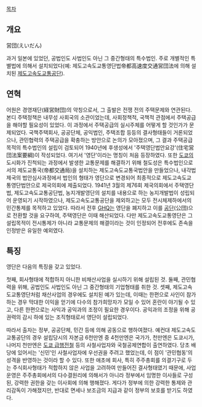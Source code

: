 [[목차]]
== 개요 ==
営団(えいだん)

과거 일본에 있었던, 공법인도 사법인도 아닌 그 중간형태의 특수법인. 주로 개별적인 특별법에 의해서 설치되었다(예: 제도고속도교통영단법帝都高速度交通営団法에 의해 설치된 [[도쿄 메트로|제도고속도교통공단]]).

== 연혁 ==
어원은 경영재단(経営財団)의 약칭으로서, 그 출발은 전쟁 전의 주택문제와 연관된다. 본디 주택정책은 내무성 사회국의 소관이었는데, 사회정책적, 국책적 관점에서 주택공급을 해야할 필요성이 있었다. 이 과정에서 주택공급의 실시주체를 어떻게 할 것인가가 문제되었다. 국책주택회사, 공공단체, 공익법인, 주택조합 등등의 결사형태들이 거론되었으나, 관민협력의 주택공급을 확충하는 방안으로 논의가 모아졌으며, 그 결과 주택공급목적의 특수법인의 설립이 검토되어 1940년에 후생성에서 '주택영단법안요강'(住宅営団法案要綱)이 작성되었다. 여기서 '영단'이라는 명칭이 처음 등장하였다.
또한 [[도쿄]]의 도시화가 진척되는 과정에서 발생한 교통문제를 해결하기 위해 철도성은 특수법인으로서의 제도교통국(帝都交通局)을 설치하는 제도고속도교통국법안을 만들었으나, 내각법제국의 법안심사과정에서 법인의 형태가 영단으로 변경되어 최종적으로 제도고속도교통영단법안으로 제국의회에 제출되었다.
1941년 3월의 제76회 제국의회에서 주택영단법, 제도고속도교통공단법, 농지개발영단의 설치를 내용으로 하는 농지개발법이 성립되어 운영되기 시작하였으나, 제도고속도교통공단을 제외하고는 모두 전시체제하에서의 민간통제를 목적하고 있었다. 따라서 전후 [[GHQ]]는 영단을 폐지하고 이를 [[공단]](公団)으로 전환할 것을 요구하여, 주택영단은 이때 해산되었다. 다만 제도고속도교통영단은 그 설립목적이 전시통제가 아니라 교통문제의 해결이라는 것이 인정되어 전후에도 존속을 인정받은 유일한 예외였다.

== 특징 ==
영단은 다음의 특징을 갖고 있었다.

첫째, 회사형태에 적합하지 아니한 비채산사업을 실시하기 위해 설립된 것.
둘째, 관민협력을 위해, 공법인도 사법인도 아닌 그 중간형태의 기업형태를 취한 것.
셋째, 제도고속도교통영단처럼 채산사업의 경우에도 설치된 예가 있는데, 이때는 한편으로 사인이 참가하는 경우 막대한 이익을 얻기에 다수의 참가희망자가 모일 수 있어 혼란이 야기될 수 있고, 다른 한편으로는 사익과 공익과의 조정이 필요한 경우이다. 공익과의 조정을 위해 공권력의 감시 하에 있는 조직형태로서 영단이 설립되었다.
 
따라서 출자는 정부, 공공단체, 민간 등에 의해 공동으로 행하여졌다. 예컨대 제도고속도교통공단의 경우 설립당시의 자본금 6천만엔 중 4천만엔은 국가가, 천만엔은 도쿄시가, 나머지 천만엔은 [[도쿄 급행전철]] 등의 사철사업자와 국철공제연합이 출연하였다. 당초 배당에 있어서는 '신민'인 사철사업자에 우선권을 주려고 했었는데, 이 점이 '관민협동'의 성격을 반영하는 것이라 할 수 있다.
또한 애초에 회사, 특히 주주총회를 의결기구로 두는 주식회사형태가 적합하지 않은 사업을 고려하여 만들어진 결사형태였기 때문에, 사업운영은 주주총회에서의 다수결원리에 의해서가 아니라 정부에서 임명한 이사들로 구성된, 강력한 권한을 갖는 이사회에 의해 행해졌다. 게다가 정부에 의한 강력한 통제와 관리감독이 가해졌지만, 반대로 면세나 보조금의 지급과 같이 정부의 보호를 받기도 하였다.
